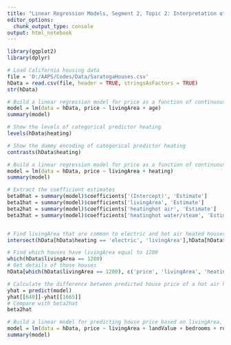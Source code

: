 ```yaml
---
title: "Linear Regression Models, Segment 2, Topic 2: Interpretation of OLS Estimators, Accuracy of the Coefficient Estimates, Accuracy of the Model: R2 and Adjusted R2 Statistic"
editor_options:
  chunk_output_type: console
output: html_notebook
---
```


```r
library(ggplot2)
library(dplyr)
```

```r
# Load California housing data
file = 'D:/AAPS/Codes/Data/SaratogaHouses.csv'
hData = read.csv(file, header = TRUE, stringsAsFactors = TRUE)
str(hData)
```

```r
# Build a linear regression model for price as a function of continuous predictors livingArea and age
model = lm(data = hData, price ~ livingArea + age)
summary(model)
```

```r
# Show the levels of categorical predictor heating
levels(hData$heating)
```

```r
# Show the dummy encoding of categorical predictor heating
contrasts(hData$heating)
```

```r
# Build a linear regression model for price as a function of continuous predictor livingArea and categorical predictor heating
model = lm(data = hData, price ~ livingArea + heating)
summary(model)
```


```r
# Extract the coefficient estimates
beta0hat = summary(model)$coefficients['(Intercept)', 'Estimate']
beta1hat = summary(model)$coefficients['livingArea', 'Estimate']
beta2hat = summary(model)$coefficients['heatinghot air', 'Estimate']
beta3hat = summary(model)$coefficients['heatinghot water/steam', 'Estimate']
```

```r


```
```r
# Find livingArea that are common to electric and hot air heated houses
intersect(hData[hData$heating == 'electric', 'livingArea'],hData[hData$heating == 'hot air', 'livingArea'])
```

```r
# Find which houses have livingArea equal to 1200
which(hData$livingArea == 1200)
# Get details of those houses
hData[which(hData$livingArea == 1200), c('price', 'livingArea', 'heating')]
```

```r
# Calculate the difference between predicted house price of a hot air heated house and an electric heated house with the same livingArea of 1200
yhat = predict(model)
yhat[[640]]-yhat[[1665]]
# Compare with beta2hat
beta2hat
```

```r
# Build a linear model for predicting house price based on livingArea, landValue, bedrooms, rooms, heating and age
model = lm(data = hData, price ~ livingArea + landValue + bedrooms + rooms + heating + age)
summary(model)
```


